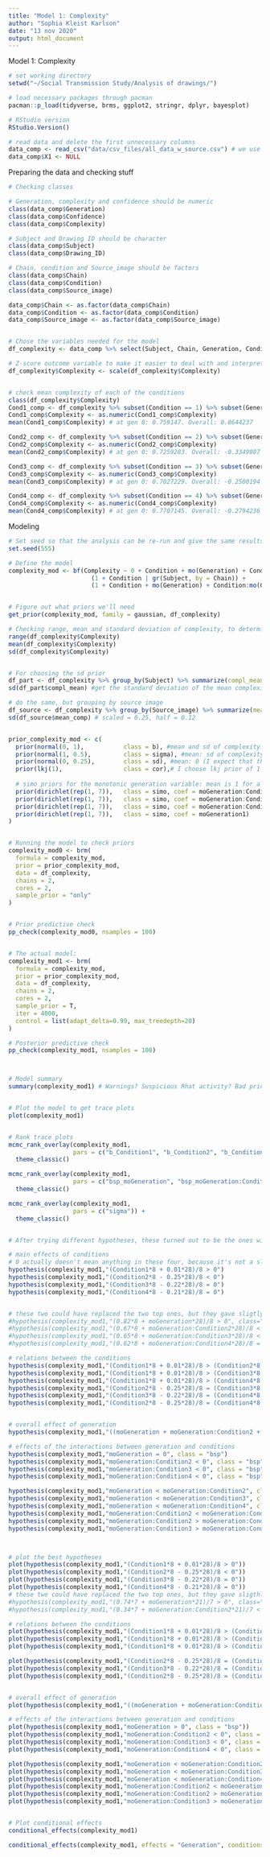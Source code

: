 ```yaml
---
title: "Model 1: Complexity"
author: "Sophia Kleist Karlson"
date: "13 nov 2020"
output: html_document
---
```


Model 1: Complexity


```r
# set working directory
setwd("~/Social Transmission Study/Analysis of drawings/")

# load necessary packages through pacman
pacman::p_load(tidyverse, brms, ggplot2, stringr, dplyr, bayesplot)

# RStudio version
RStudio.Version()

# read data and delete the first unnecessary columns
data_comp <- read_csv("data/csv_files/all_data_w_source.csv") # we use all_data_w_all_conv_source.csv
data_comp$X1 <- NULL
```


Preparing the data and checking stuff
```r
# Checking classes

# Generation, complexity and confidence should be numeric
class(data_comp$Generation)
class(data_comp$Confidence)
class(data_comp$Complexity)

# Subject and Drawing ID should be character
class(data_comp$Subject)
class(data_comp$Drawing_ID)

# Chain, condition and Source_image should be factors
class(data_comp$Chain)
class(data_comp$Condition)
class(data_comp$Source_image)

data_comp$Chain <- as.factor(data_comp$Chain)
data_comp$Condition <- as.factor(data_comp$Condition)
data_comp$Source_image <- as.factor(data_comp$Source_image)


# Chose the variables needed for the model
df_complexity <- data_comp %>% select(Subject, Chain, Generation, Condition, Source_image, Complexity)#, Drawing_ID

# Z-score outcome variable to make it easier to deal with and interpret
df_complexity$Complexity <- scale(df_complexity$Complexity)


# check mean complexity of each of the conditions
class(df_complexity$Complexity)
Cond1_comp <- df_complexity %>% subset(Condition == 1) %>% subset(Generation == 0) %>% select(Complexity) 
Cond1_comp$Complexity <- as.numeric(Cond1_comp$Complexity)
mean(Cond1_comp$Complexity) # at gen 0: 0.759147. Overall: 0.8644237

Cond2_comp <- df_complexity %>% subset(Condition == 2) %>% subset(Generation == 0) %>% select(Complexity) 
Cond2_comp$Complexity <- as.numeric(Cond2_comp$Complexity)
mean(Cond2_comp$Complexity) # at gen 0: 0.7259283. Overall: -0.3349807

Cond3_comp <- df_complexity %>% subset(Condition == 3) %>% subset(Generation == 0) %>% select(Complexity)
Cond3_comp$Complexity <- as.numeric(Cond3_comp$Complexity)
mean(Cond3_comp$Complexity) # at gen 0: 0.7027229. Overall: -0.2500194

Cond4_comp <- df_complexity %>% subset(Condition == 4) %>% subset(Generation == 0) %>% select(Complexity)
Cond4_comp$Complexity <- as.numeric(Cond4_comp$Complexity)
mean(Cond4_comp$Complexity) # at gen 0: 0.7707145. Overall: -0.2794236
```


Modeling
```r
# Set seed so that the analysis can be re-run and give the same results
set.seed(555)

# Define the model
complexity_mod <- bf(Complexity ~ 0 + Condition + mo(Generation) + Condition:mo(Generation) + 
                       (1 + Condition | gr(Subject, by = Chain)) +
                       (1 + Condition + mo(Generation) + Condition:mo(Generation) | Source_image))


# Figure out what priors we'll need
get_prior(complexity_mod, family = gaussian, df_complexity)

# Checking range, mean and standard deviation of complexity, to determine which family to choose and to use for beta-prior
range(df_complexity$Complexity)
mean(df_complexity$Complexity)
sd(df_complexity$Complexity)


# For choosing the sd prior
df_part <- df_complexity %>% group_by(Subject) %>% summarize(compl_mean = mean(Complexity)) #find mean complexity for each participant
sd(df_part$compl_mean) #get the standard deviation of the mean complexity for each participant = 3159.295. Divide this in two = 1579.648. Scaled: 0.49, half = 0.25

# do the same, but grouping by source image
df_source <- df_complexity %>% group_by(Source_image) %>% summarize(mean_comp = mean(Complexity)) # find mean conventionality for each source image
sd(df_source$mean_comp) # scaled = 0.25, half = 0.12


prior_complexity_mod <- c(
  prior(normal(0, 1),           class = b), #mean and sd of complexity: 24641.25, 6401.52. z-scored: 0, 1
  prior(normal(1, 0.5),         class = sigma), #mean: sd of complexity sigma: half of the sd of complexity: 6401.52, 3200.76. z-scored: 1, 0.5
  prior(normal(0, 0.25),        class = sd), #mean: 0 (I expect that they might not vary at all). sd for the mean complexity for each participant = 2780.45. sigma should go from 0 (the mean of the prior) to around that -> sigma: 1579.648. Z-scored: 0, 0.25.
  prior(lkj(1),                 class = cor),# I choose lkj prior of 1
  
  # simo priors for the monotonic generation variable: mean is 1 for a uniform prior, sigma is K-1, where K is the number of levels in the monotonic variable (we have 8 generations)
  prior(dirichlet(rep(1, 7)),   class = simo, coef = moGeneration:Condition21),                 
  prior(dirichlet(rep(1, 7)),   class = simo, coef = moGeneration:Condition31),             
  prior(dirichlet(rep(1, 7)),   class = simo, coef = moGeneration:Condition41),            
  prior(dirichlet(rep(1, 7)),   class = simo, coef = moGeneration1)
)


# Running the model to check priors
complexity_mod0 <- brm(
  formula = complexity_mod, 
  prior = prior_complexity_mod,
  data = df_complexity,
  chains = 2,
  cores = 2,
  sample_prior = "only"
)


# Prior predictive check
pp_check(complexity_mod0, nsamples = 100) 


# The actual model:
complexity_mod1 <- brm(
  formula = complexity_mod, 
  prior = prior_complexity_mod,
  data = df_complexity,
  chains = 2,
  cores = 2,
  sample_prior = T,
  iter = 4000,
  control = list(adapt_delta=0.99, max_treedepth=20)
)

# Posterior predictive check
pp_check(complexity_mod1, nsamples = 100)



# Model summary
summary(complexity_mod1) # Warnings? Suspicious Rhat activity? Bad priors?


# Plot the model to get trace plots
plot(complexity_mod1)


# Rank trace plots
mcmc_rank_overlay(complexity_mod1, 
                  pars = c("b_Condition1", "b_Condition2", "b_Condition3", "b_Condition4")) + 
  theme_classic()

mcmc_rank_overlay(complexity_mod1, 
                  pars = c("bsp_moGeneration", "bsp_moGeneration:Condition2", "bsp_moGeneration:Condition3", "bsp_moGeneration:Condition4")) + 
  theme_classic()

mcmc_rank_overlay(complexity_mod1, 
                  pars = c("sigma")) + 
  theme_classic()


# After trying different hypotheses, these turned out to be the ones with highest evidence ratio

# main effects of conditions 
# 0 actually doesn't mean anything in these four, because it's not a slope, it's just an average effect - and as the variables are z-scored, the mean effect will be closer to 0 for the three memory conditions because they all drag the mean down towards them - so instead of comparing with 0, we should compare with the mean effect of condition at generation 0
hypothesis(complexity_mod1,"(Condition1*8 + 0.01*28)/8 > 0")
hypothesis(complexity_mod1,"(Condition2*8 - 0.25*28)/8 < 0")
hypothesis(complexity_mod1,"(Condition3*8 - 0.22*28)/8 = 0")
hypothesis(complexity_mod1,"(Condition4*8 - 0.21*28)/8 = 0")


# these two could have replaced the two top ones, but they gave sligtly smaller estimated error, so I chose the other option as seen above
#hypothesis(complexity_mod1,"(0.82*8 + moGeneration*28)/8 > 0", class="bsp")
#hypothesis(complexity_mod1,"(0.67*8 + moGeneration:Condition2*28)/8 < 0", class="bsp")
#hypothesis(complexity_mod1,"(0.65*8 + moGeneration:Condition3*28)/8 < 0", class="bsp")
#hypothesis(complexity_mod1,"(0.62*8 + moGeneration:Condition4*28)/8 = 0", class="bsp")

# relations between the conditions
hypothesis(complexity_mod1,"(Condition1*8 + 0.01*28)/8 > (Condition2*8 - 0.25*28)/8") 
hypothesis(complexity_mod1,"(Condition1*8 + 0.01*28)/8 > (Condition3*8 - 0.22*28)/8")
hypothesis(complexity_mod1,"(Condition1*8 + 0.01*28)/8 > (Condition4*8 - 0.21*28)/8")
hypothesis(complexity_mod1,"(Condition2*8 - 0.25*28)/8 = (Condition3*8 - 0.22*28)/8")
hypothesis(complexity_mod1,"(Condition3*8 - 0.22*28)/8 = (Condition4*8 - 0.21*28)/8")
hypothesis(complexity_mod1,"(Condition2*8 - 0.25*28)/8 = (Condition4*8 - 0.21*28)/8")


# overall effect of generation
hypothesis(complexity_mod1,"((moGeneration + moGeneration:Condition2 + moGeneration:Condition3 + moGeneration:Condition4)/4) < 0", class = "bsp")

# effects of the interactions between generation and conditions
hypothesis(complexity_mod1,"moGeneration = 0", class = "bsp")
hypothesis(complexity_mod1,"moGeneration:Condition2 < 0", class = "bsp") 
hypothesis(complexity_mod1,"moGeneration:Condition3 < 0", class = "bsp") 
hypothesis(complexity_mod1,"moGeneration:Condition4 < 0", class = "bsp")

hypothesis(complexity_mod1,"moGeneration < moGeneration:Condition2", class = "bsp")
hypothesis(complexity_mod1,"moGeneration < moGeneration:Condition3", class = "bsp") 
hypothesis(complexity_mod1,"moGeneration < moGeneration:Condition4", class = "bsp") 
hypothesis(complexity_mod1,"moGeneration:Condition2 < moGeneration:Condition3", class = "bsp")
hypothesis(complexity_mod1,"moGeneration:Condition2 > moGeneration:Condition4", class = "bsp")
hypothesis(complexity_mod1,"moGeneration:Condition3 > moGeneration:Condition4", class = "bsp") 



# plot the best hypotheses
plot(hypothesis(complexity_mod1,"(Condition1*8 + 0.01*28)/8 > 0"))
plot(hypothesis(complexity_mod1,"(Condition2*8 - 0.25*28)/8 < 0"))
plot(hypothesis(complexity_mod1,"(Condition3*8 - 0.22*28)/8 = 0"))
plot(hypothesis(complexity_mod1,"(Condition4*8 - 0.21*28)/8 = 0"))
# these two could have replaced the two top ones, but they gave sligthly smaller estimated error, so I chose the other option as seen above
#hypothesis(complexity_mod1,"(0.74*7 + moGeneration*21)/7 > 0", class="bsp")
#hypothesis(complexity_mod1,"(0.34*7 + moGeneration:Condition2*21)/7 < 0", class="bsp")

# relations between the conditions
plot(hypothesis(complexity_mod1,"(Condition1*8 + 0.01*28)/8 > (Condition2*8 - 0.25*28)/8"))
plot(hypothesis(complexity_mod1,"(Condition1*8 + 0.01*28)/8 > (Condition3*8 - 0.22*28)/8"))
plot(hypothesis(complexity_mod1,"(Condition1*8 + 0.01*28)/8 > (Condition4*8 - 0.21*28)/8"))

plot(hypothesis(complexity_mod1,"(Condition2*8 - 0.25*28)/8 = (Condition3*8 - 0.22*28)/8"))
plot(hypothesis(complexity_mod1,"(Condition3*8 - 0.22*28)/8 = (Condition4*8 - 0.21*28)/8"))
plot(hypothesis(complexity_mod1,"(Condition2*8 - 0.25*28)/8 = (Condition4*8 - 0.21*28)/8"))


# overall effect of generation
plot(hypothesis(complexity_mod1,"((moGeneration + moGeneration:Condition2 + moGeneration:Condition3 + moGeneration:Condition4)/4) < 0", class = "bsp"))

# effects of the interactions between generation and conditions
plot(hypothesis(complexity_mod1,"moGeneration > 0", class = "bsp"))
plot(hypothesis(complexity_mod1,"moGeneration:Condition2 < 0", class = "bsp")) 
plot(hypothesis(complexity_mod1,"moGeneration:Condition3 < 0", class = "bsp")) 
plot(hypothesis(complexity_mod1,"moGeneration:Condition4 < 0", class = "bsp"))

plot(hypothesis(complexity_mod1,"moGeneration < moGeneration:Condition2", class = "bsp"))
plot(hypothesis(complexity_mod1,"moGeneration < moGeneration:Condition3", class = "bsp")) 
plot(hypothesis(complexity_mod1,"moGeneration < moGeneration:Condition4", class = "bsp")) 
plot(hypothesis(complexity_mod1,"moGeneration:Condition2 < moGeneration:Condition3", class = "bsp"))
plot(hypothesis(complexity_mod1,"moGeneration:Condition2 > moGeneration:Condition4", class = "bsp"))
plot(hypothesis(complexity_mod1,"moGeneration:Condition3 > moGeneration:Condition4", class = "bsp"))


# Plot conditional effects
conditional_effects(complexity_mod1)

conditional_effects(complexity_mod1, effects = "Generation", conditions = make_conditions(complexity_mod1, vars = "Condition"))
```


